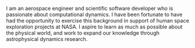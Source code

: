 I am an aerospace engineer and scientific software developer 
who is passionate about computational dynamics. I have been 
fortunate to have had the opportunity to exercise this 
background in support of human space exploration projects 
at NASA. I aspire to learn as much as possible about the 
physical world, and work to expand our knowledge through
astrophysical dynamics research. 